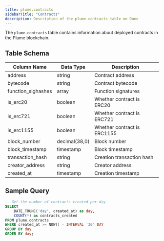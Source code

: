```yaml
---
title: plume.contracts
sidebarTitle: "Contracts"
description: Description of the plume.contracts table on Dune
---
```



The `plume.contracts` table contains information about deployed contracts in the Plume blockchain.

## Table Schema

| Column Name | Data Type | Description |
|------------|-----------|-------------|
| address | string | Contract address |
| bytecode | string | Contract bytecode |
| function_sighashes | array | Function signatures |
| is_erc20 | boolean | Whether contract is ERC20 |
| is_erc721 | boolean | Whether contract is ERC721 |
| is_erc1155 | boolean | Whether contract is ERC1155 |
| block_number | decimal(38,0) | Block number |
| block_timestamp | timestamp | Block timestamp |
| transaction_hash | string | Creation transaction hash |
| creator_address | string | Creator address |
| created_at | timestamp | Creation timestamp |

## Sample Query

```sql
-- Get the number of contracts created per day
SELECT 
    DATE_TRUNC('day', created_at) as day,
    COUNT(*) as contracts_created
FROM plume.contracts
WHERE created_at >= NOW() - INTERVAL '30' DAY
GROUP BY day
ORDER BY day;
```